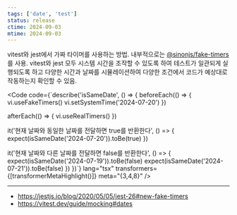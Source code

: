 ```yaml
---
tags: ['date', 'test']
status: release
ctime: 2024-09-03
mtime: 2024-09-03
---
```



vitest와 jest에서 가짜 타이머를 사용하는 방법. 내부적으로는 [@sinonjs/fake-timers](https://github.com/sinonjs/fake-timers)를 사용.
vitest와 jest 모두 시스템 시간을 조작할 수 있도록 하여 테스트가 일관되게 실행되도록 하고 다양한 시간과 날짜를 시뮬레이션하여 다양한 조건에서 코드가 예상대로 작동하는지 확인할 수 있음.

<Code
  code={`describe('isSameDate', () => {
  beforeEach(() => {
    vi.useFakeTimers()
    vi.setSystemTime('2024-07-20')
  })

  afterEach(() => {
    vi.useRealTimers()
  })

  it('현재 날짜와 동일한 날짜를 전달하면 true를 반환한다', () => {
    expect(isSameDate('2024-07-20')).toBe(true)
  })

  it('현재 날짜와 다른 날짜를 전달하면 false를 반환한다', () => {
    expect(isSameDate('2024-07-19')).toBe(false)
    expect(isSameDate('2024-07-21')).toBe(false)
  })
})`}
  lang="tsx"
  transformers={[transformerMetaHighlight()]}
  meta="{3,4,8}"
/>

---

- https://jestjs.io/blog/2020/05/05/jest-26#new-fake-timers
- https://vitest.dev/guide/mocking#dates
